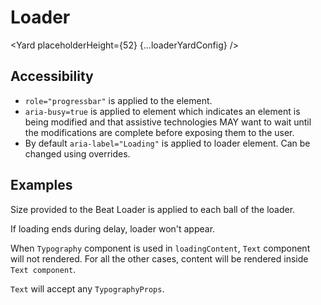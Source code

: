 





# Loader

<Yard placeholderHeight={52} {...loaderYardConfig} />

## Accessibility

- `role="progressbar"` is applied to the element.
- `aria-busy=true` is applied to element which indicates an element is being modified and that assistive technologies MAY want to wait until the modifications are complete before exposing them to the user.
- By default `aria-label="Loading"` is applied to loader element. Can be changed using overrides.

## Examples

<Example title="Beat(default) Loader in different sizes" path="loader/examples/beat-loader.js">
  <BeatLoader />
</Example>

Size provided to the Beat Loader is applied to each ball of the loader.

<Example title="Clip Loader in different sizes" path="loader/examples/clip-loader.js">
  <ClipLoader />
</Example>
<Example title="Loader with delay" path="loader/examples/delay.js">
  <Delay />
</Example>

If loading ends during delay, loader won't appear.

<Example title="Loading Content" path="loader/examples/loading-content.js">
  <LoadingContent />
</Example>

When `Typography` component is used in `loadingContent`, `Text` component will not rendered. For all the other cases, content will be rendered inside `Text component`.

<Example title="Loader Overrides" path="loader/examples/loader-override.js">
  <LoaderOverride />
</Example>

`Text` will accept any `TypographyProps`.

<ApiTable title="Loader props" config={loaderYardConfig} />
<Exports component={LoaderExports} title="Loader exports" path="spaceweb/loader" />

